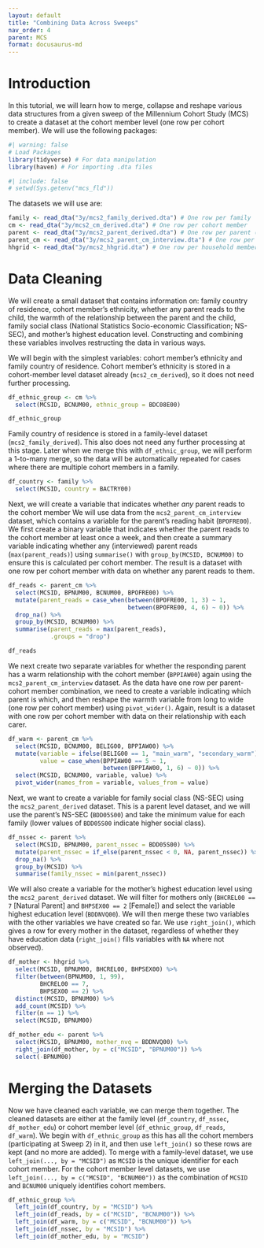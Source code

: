 ```yaml
---
layout: default
title: "Combining Data Across Sweeps"
nav_order: 4
parent: MCS
format: docusaurus-md
---
```


# Introduction

In this tutorial, we will learn how to merge, collapse and reshape various data structures from a given sweep of the Millennium Cohort Study (MCS) to create a dataset at the cohort member level (one row per cohort member). We will use the following packages:

```r
#| warning: false
# Load Packages
library(tidyverse) # For data manipulation
library(haven) # For importing .dta files
```

```r
#| include: false
# setwd(Sys.getenv("mcs_fld"))
```

The datasets we will use are:

```r
family <- read_dta("3y/mcs2_family_derived.dta") # One row per family
cm <- read_dta("3y/mcs2_cm_derived.dta") # One row per cohort member
parent <- read_dta("3y/mcs2_parent_derived.dta") # One row per parent (responding)
parent_cm <- read_dta("3y/mcs2_parent_cm_interview.dta") # One row per parent (responding) per cohort member
hhgrid <- read_dta("3y/mcs2_hhgrid.dta") # One row per household member
```

# Data Cleaning
We will create a small dataset that contains information on: family country of residence, cohort member's ethnicity, whether any parent reads to the child, the warmth of the relationship between the parent and the child, family social class (National Statistics Socio-economic Classification; NS-SEC), and mother's highest education level. Constructing and combining these variables involves restructing the data in various ways. 

We will begin with the simplest variables: cohort member's ethnicity and family country of residence. Cohort member's ethnicity is stored in a cohort-member level dataset already (`mcs2_cm_derived`), so it does not need further processing.

```r
df_ethnic_group <- cm %>%
  select(MCSID, BCNUM00, ethnic_group = BDC08E00)

df_ethnic_group
```


Family country of residence is stored in a family-level dataset (`mcs2_family_derived`). This also does not need any further processing at this stage. Later when we merge this with `df_ethnic_group`, we will perform a 1-to-many merge, so the data will be automatically repeated for cases where there are multiple cohort members in a family.

```r
df_country <- family %>%
  select(MCSID, country = BACTRY00)
```

Next, we will create a variable that indicates whether *any* parent reads to the cohort member We will use data from the `mcs2_parent_cm_interview` dataset, which contains a variable for the parent's reading habit (`BPOFRE00`). We first create a binary variable that indicates whether the parent reads to the cohort member at least once a week, and then create a summary variable indicating whether any (interviewed) parent reads (`max(parent_reads)`) using `summarise()` with `group_by(MCSID, BCNUM00)` to ensure this is calculated per cohort member. The result is a dataset with one row per cohort member with data on whether any parent reads to them.


```r
df_reads <- parent_cm %>%
  select(MCSID, BPNUM00, BCNUM00, BPOFRE00) %>%
  mutate(parent_reads = case_when(between(BPOFRE00, 1, 3) ~ 1,
                                  between(BPOFRE00, 4, 6) ~ 0)) %>%
  drop_na() %>%
  group_by(MCSID, BCNUM00) %>%
  summarise(parent_reads = max(parent_reads),
            .groups = "drop")

df_reads
```

We next create two separate variables for whether the responding parent has a warm relationship with the cohort member (`BPPIAW00`) again using the `mcs2_parent_cm_interview` dataset. As the data have one row per parent-cohort member combination, we need to create a variable indicating which parent is which, and then reshape the warmth variable from long to wide (one row per cohort member) using `pivot_wider()`. Again, result is a dataset with one row per cohort member with data on their relationship with each carer.

```r
df_warm <- parent_cm %>%
  select(MCSID, BCNUM00, BELIG00, BPPIAW00) %>%
  mutate(variable = ifelse(BELIG00 == 1, "main_warm", "secondary_warm"),
         value = case_when(BPPIAW00 == 5 ~ 1,
                           between(BPPIAW00, 1, 6) ~ 0)) %>%
  select(MCSID, BCNUM00, variable, value) %>%
  pivot_wider(names_from = variable, values_from = value)
```

Next, we want to create a variable for family social class (NS-SEC) using the `mcs2_parent_derived` dataset. This is a parent level dataset, and we will use the parent's NS-SEC (`BDD05S00`) and take the minimum value for each family (lower values of `BDD05S00` indicate higher social class).

```r
df_nssec <- parent %>%
  select(MCSID, BPNUM00, parent_nssec = BDD05S00) %>%
  mutate(parent_nssec = if_else(parent_nssec < 0, NA, parent_nssec)) %>%
  drop_na() %>%
  group_by(MCSID) %>%
  summarise(family_nssec = min(parent_nssec))

```

We will also create a variable for the mother's highest education level using the `mcs2_parent_derived` dataset. We will filter for mothers only (`BHCREL00 == 7` [Natural Parent] and `BHPSEX00 == 2` [Female]) and select the variable highest education level (`BDDNVQ00`). We will then merge these two variables with the other variables we have created so far. We use `right_join()`, which gives a row for every mother in the dataset, regardless of whether they have education data (`right_join()` fills variables with `NA` where not observed).

```r
df_mother <- hhgrid %>%
  select(MCSID, BPNUM00, BHCREL00, BHPSEX00) %>%
  filter(between(BPNUM00, 1, 99),
         BHCREL00 == 7,
         BHPSEX00 == 2) %>%
  distinct(MCSID, BPNUM00) %>%
  add_count(MCSID) %>%
  filter(n == 1) %>%
  select(MCSID, BPNUM00)

df_mother_edu <- parent %>%
  select(MCSID, BPNUM00, mother_nvq = BDDNVQ00) %>%
  right_join(df_mother, by = c("MCSID", "BPNUM00")) %>%
  select(-BPNUM00)
```

# Merging the Datasets
Now we have cleaned each variable, we can merge them together. The cleaned datasets are either at the family level (`df_country`, `df_nssec`, `df_mother_edu`) or cohort member level (`df_ethnic_group`, `df_reads`, `df_warm`). We begin with `df_ethnic_group` as this has all the cohort members (participating at Sweep 2) in it, and then use `left_join()` so these rows are kept (and no more are added). To merge with a family-level dataset, we use `left_join(..., by = "MCSID")` as `MCSID` is the unique identifier for each cohort member. For the cohort member level datasets, we use `left_join(..., by = c("MCSID", "BCNUM00"))` as the combination of `MCSID` and `BCNUM00` uniquely identifies cohort members.

```r
df_ethnic_group %>%
  left_join(df_country, by = "MCSID") %>%
  left_join(df_reads, by = c("MCSID", "BCNUM00")) %>%
  left_join(df_warm, by = c("MCSID", "BCNUM00")) %>%
  left_join(df_nssec, by = "MCSID") %>%
  left_join(df_mother_edu, by = "MCSID")
```